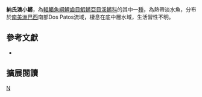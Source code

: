 {{Speciesbox 
| taxon = Austrolebias nachtigalli
| status = NE
| status_system = IUCN3.1
| authority = [[Costa|Costa]] & [[Cheffe|Cheffe]], 2006
| synonyms = 
}}
'''納氏澳小鱂'''，為[[輻鰭魚綱|輻鰭魚綱]][[鯉齒目|鯉齒目]][[鰕鱂亞目|鰕鱂亞目]][[溪鱂科|溪鱂科]]的其中一[[種|種]]，為熱帶淡水魚，分布於[[南美洲|南美洲]][[巴西|巴西]]南部Dos Patos流域，棲息在底中層水域，生活習性不明。

== 參考文獻 ==
*{{FishBase_species|genus=Austrolebias|species=nachtigalli|year=2014|month=8}}

== 擴展閱讀 ==
{{refbegin}}
{{wikispecies-inline|Austrolebias nachtigalli|納氏澳小鱂}}
{{refend}}
{{Taxonbar|from=Q6423346}}

[[Category:澳小鱂屬|N]]


{{魚類小作品}}